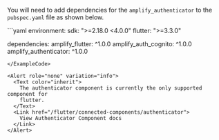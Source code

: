 
You will need to add dependencies for the `amplify_authenticator` to the `pubspec.yaml` file as shown below.

<ExampleCode>
```yaml
  environment:
    sdk: ">=2.18.0 <4.0.0"
    flutter: ">=3.3.0"
  
  dependencies:
    amplify_flutter: ^1.0.0
    amplify_auth_cognito: ^1.0.0
    amplify_authenticator: ^1.0.0
```
</ExampleCode>

<Alert role="none" variation="info">
  <Text color="inherit">
    The authenticator component is currently the only supported component for
    flutter.
  </Text>
  <Link href="/flutter/connected-components/authenticator">
    View Authenticator Component docs
  </Link>
</Alert>
